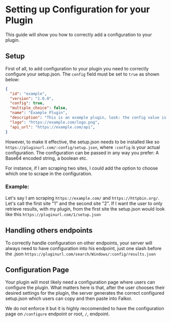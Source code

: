 # Setting up Configuration for your Plugin
This guide will show you how to correctly add a configuration to your plugin.

## Setup
First of all, to  add configuration to your plugin you need to correctly configure your setup.json. The `config` field must be set to `true` as shown below:
```json
{
  "id": "example",
  "version": "1.0.0",
  "config": true,
  "multiple_choice": false,
  "name": "Example Plugin",
  "description": "This is an example plugin, look: the config value is set to true.",
  "logo": "https://example.com/logo.png",
  "api_url": "https://example.com/api",
}
```
However, to make it effective, the setup.json needs to be installed like so `https://pluginurl.com/:config/setup.json`, where `:config` is your actual configuration. The configuration can be passed in any way you prefer: A Base64 encoded string, a boolean etc.  

For instance, if I am scraping two sites, I could add the option to choose which one to scrape in the configuration. 

### Example:

Let's say I am scraping `https://example.com/` and `https://httpbin.org/`. Let's call the first site "1" and the second site "2". If I want the user to only retrieve results, with my plugin, from the first site the setup.json would look like this `https://pluginurl.com/1/setup.json`  

## Handling others endpoints
To correctly handle configuration on other endpoints, your server will always need to have configuration into his endpoint, just one slash before the .json `https://pluginurl.com/search/Windows/:config/results.json`

## Configuration Page
Your plugin will most likely need a configuration page where users can configure the plugin. What matters here is that, after the user chooses their desired settings for the plugin, the server generates the correct configured setup.json which users can copy and then paste into Falkor.

We do not enforce it but it is highly reccomended to have the configuration page on `/configure` endpoint or root, `/`, endpoint.  
